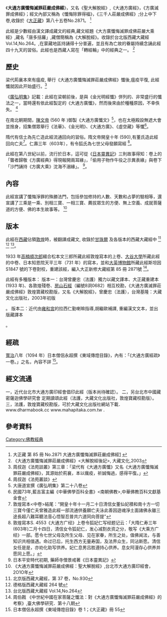 
{{Refimprove|time=2021-10-25T13:05:44+00:00|recommendation=考核與[[大正藏|大正藏]]間的關係}}

《'''大通方廣懺悔滅罪莊嚴成佛經'''》，又名《聖大解脫經》,《大通方廣經》，《方廣滅罪成佛經》；經文內部又稱為《懺悔除罪得福》，《三千人莊嚴成佛經》;分上中下卷,收錄於《[[大正藏|大正藏]]》第八十五卷No.2871。
<ref>大正藏 第 85 冊 No.2871 大通方廣懺悔滅罪莊嚴成佛經[http://tripitaka.cbeta.org/T85n2871_001] {{Wayback|url=http://tripitaka.cbeta.org/T85n2871_001 |date=20181005143254 }}</ref>

此經是少數經由漢文譯成藏文的經典,藏文經題《大方廣懺悔滅罪成佛莊嚴大乘經》,藏名「唐多括羅」,藏僧簡稱為《大解脫經》。收錄於台北版西藏大藏經 Vol.14,No.264。{{Citation needed|此經是藏傳佛教三大解脫經之一|time=2019-08-27T17:54:42+00:00}},在蒙藏地區持誦得十分普遍，並且有為亡故的眷屬持續念誦此經四十九天的習俗。此經也是西藏人寫在「轉經輪」中的經典之一。
<ref>《大通方廣懺悔滅罪莊嚴成佛經》<大解脫經後記>, 大藏文化,2003</ref>

==歷史==
梁代荊襄本來有瘟疫, 舉行《大通方廣懺悔滅罪莊嚴成佛經》懺後,瘟疫平復, 此經懺就因此开始盛行。<ref> 周叔迦《法苑談叢》第三章：「梁代有《大通方廣懺》又名《大通方廣懺悔滅罪莊嚴成佛經》，其源始於荊襄，本以癘疫，祈誠悔過，感得平復。」 </ref>

《[[廣弘明集|廣弘明集]]》記載：此經在梁朝前後，是與《金光明經懺》併列的、非常盛行的懺法之一，當時還有依此經製定的《大通方廣懺》，然而後來由於種種原因，不幸佚失。
<ref>周叔迦《法苑叢談》</ref>

在南北朝期間，[[陳文帝|陳文帝]] (560 年 )御製《大通方廣懺文》<ref>大唐道宣撰《廣弘明集》第二十八卷</ref>，也在太極殿設無遮大會並捨身，招集僧眾舉行《法華》、《金光明》、《大通方廣》、《虛空藏》等懺<ref>民國73年,藍吉富主編《中華佛學百科全書》<南朝佛教>,中華佛教百科文獻基金會</ref>。

隋代有信士為先亡造此經流通回向的習俗。隋文帝開皇十年 (590),有董氏造此經回向亡夫<ref>敦煌寫本<中卷>結尾：“開皇十年十一月二十日清信女董仙妃積和南十方一切三寶今僅亡夫曾雅造此經一部流通供養願亡夫泳此善因遊魂淨土面諸佛永雖三途長超八難耳聽法音心悟智忍普共六道同向菩提”</ref>。仁壽三年（603年），有令狐氏為七世父母發願寫經
<ref> 敦煌寫本S. 4553《大通方广经》上卷令狐妃仁写经题记云：「大隋仁寿三年(603年)二月十四日，清信女令狐妃仁，发心减割衣资之分，敬写《大乘方广经》一部。愿令七世父母及所生父母、见在家眷，所生之处，值佛闻法，与善知识共相值遇。命过已后，托生西方无量寿国，及法界众生，同沾斯愿。清信女任是是，亦劝化助写供养。妃仁息男吕胜遵持心供养。息女阿漫存心供养并愿同上愿。」 </ref>。

此經在第八世紀以前，流行於日本，這可從《[[日本靈異記|日本靈異記]]》三則故事得知：卷上的「聾者歸敬《方廣經典》得現報開兩耳緣」，「偷用子物作牛役之示異表緣」與卷下「沙門誦持《方廣大乘》沈海不溺緣」。 <ref>日本平安時代初期, 藥師寺僧景戒著《日本靈異記》</ref>。

==內容==
此經宣講了懺悔淨罪的殊勝法門，包括參加修持的人數、天數和占夢的驗相等，還宣講了三乘是一乘、別相三寶、一相三寶、薦拔眾生的方便、無上空義、成就菩薩道的方便、佛的本生故事等。
<ref>《大通方廣懺悔滅罪莊嚴成佛經：聖大解脫經》,台北市大通方廣印經會，2O1O年</ref>

==版本==
此經在[[西藏|西藏]]佔領[[敦煌|敦煌]]時，被翻譯成藏文, 收錄於[[甘珠爾|甘珠爾]] 及各版本的西藏大藏經中
<ref>  北京版西藏大藏經，第 37 卷，No.930 </ref> 
<ref> 德格版西藏大藏經 264 號 </ref> 
<ref> 台北版西藏大藏經 Vol.14,No.264 </ref>。

1933 年[[高楠順次郎|高楠順次郎]]綴合松本文三郎所藏此經敦煌寫本的上卷、[[大谷大學|大谷大學]]所藏此經的中卷、日本知恩院天平三年（731 年）的寫本，並和[[大英博物館|大英博物館]]所藏此經斯坦因 S1847 號的下卷對校，重建該經，編入大正新修大藏經第 85 冊 2871號
<ref>周伯戡 《中世紀中國在家菩薩之懺法：對《大通方廣懺悔滅罪莊嚴成佛經》的考察》,臺大佛學研究．第十八期 </ref>。

此經有多種版本：
版本一：台灣曾慶忠（法護）獨力以藏文譯本、大正藏重建本(1933 年)、各敦煌殘卷、[[房山石經|房山石經]]（編號8洞0682）相互校勘，《大通方廣滅罪莊嚴成佛經》敦煌寶藏校勘版，又名《大解脫經》，曾慶忠（法護），台灣基隆：大藏文化出版社，2003年初版 </ref>。
版本二：近代由[[雍和宮|雍和宮]]的拉西仁勤喇嘛指導,胡繼歐補譯, 重編漢文文本，並出版藏譯本 </ref>。

==經疏==
[[寬治|寬治]]八年（1094 年）日本僧侶永超撰《東域傳燈目錄》，內有：「《大通方廣經疏》一卷。」之名，內容不詳 <ref> 日本僧侶永超撰《東域傳燈目錄》卷 1；《大正藏》冊 55 </ref>。

==經文流通==
一，近代台北市大通方廣印經會倡印此經（版本尚待確認）。
二，另台北市中國藏密薩迦佛學研究會 定期讀頌此經（法護，大藏文化出版社，敦煌寶藏校勘版）。三，法護，敦煌寶藏校勘版，可於大藏文化出版社網站下載．www.dharmabook.cc  www.mahapitaka.com.tw .

==參考資料==
{{reflist|2}}

[[Category:佛教經典|Category:佛教經典]]